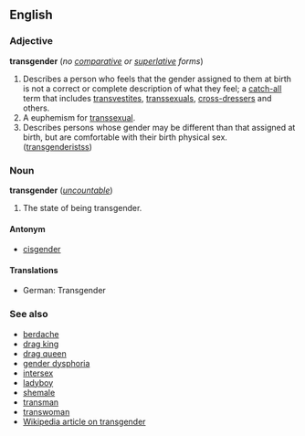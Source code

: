 ==English==
===Adjective===
'''transgender''' (''no [[comparative]] or [[superlative]] forms'')

#Describes a person who feels that the gender assigned to them at birth is not a correct or complete description of what they feel; a [[catch-all]] term that includes [[transvestite]]s, [[transsexual]]s, [[cross-dresser]]s and others.
#A euphemism for [[transsexual]].
#Describes persons whose gender may be different than that assigned at birth, but are comfortable with their birth physical sex.  ([[transgenderists]]s)

===Noun===
'''transgender''' (''[[uncountable]]'')

#The state of being transgender.

====Antonym====
*[[cisgender]]

====Translations====
*German: Transgender <!--noun?-->

===See also===
*[[berdache]]
*[[drag king]]
*[[drag queen]]
*[[gender dysphoria]]
*[[intersex]]
*[[ladyboy]]
*[[shemale]]
*[[transman]]
*[[transwoman]]
*[[w:Transgender|Wikipedia article on transgender]]